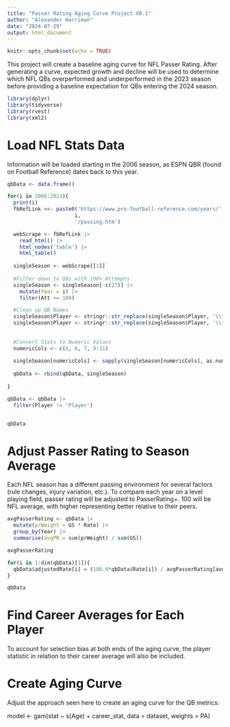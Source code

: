 ---
title: "Passer Rating Aging Curve Project V0.1"
author: "Alexander Harriman"
date: "2024-07-29"
output: html_document
---

```{r setup, include=FALSE}
knitr::opts_chunk$set(echo = TRUE)
```



This project will create a baseline aging curve for NFL Passer Rating. After generating a curve, expected growth and decline will be used to determine which NFL QBs overperformed and underperformed in the 2023 season before providing a baseline expectation for QBs entering the 2024 season.



```{r, warning = FALSE}
library(dplyr)
library(tidyverse)
library(rvest)
library(xml2)
```


# Load NFL Stats Data

Information will be loaded starting in the 2006 season, as ESPN QBR (found on Football Reference) dates back to this year.


```{r, warning = FALSE}
qbData <- data.frame()

for(i in 2006:2023){
  print(i)
  fbRefLink <<- paste0('https://www.pro-football-reference.com/years/',
                      i,
                      '/passing.htm')

  webScrape <- fbRefLink |>
    read_html() |>
    html_nodes('table') |>
    html_table()
  
  singleSeason <- webScrape[[1]]
  
  #Filter down to QBs with 100+ Attempts
  singleSeason <- singleSeason[-c(27)] |>
    mutate(Year = i) |>
    filter(Att >= 100)

  #Clean up QB Names
  singleSeason$Player <- stringr::str_replace(singleSeason$Player, '\\*', '')
  singleSeason$Player <- stringr::str_replace(singleSeason$Player, '\\+', '')
  
  
  #Convert Stats to Numeric Values
  numericCols <- c(4, 6, 7, 9:31)
  
  singleSeason[numericCols] <- sapply(singleSeason[numericCols], as.numeric)
  
  qbData <- rbind(qbData, singleSeason)
   
}

qbData <- qbData |>
  filter(Player != 'Player')


qbData
```


# Adjust Passer Rating to Season Average

Each NFL season has a different passing environment for several factors (rule changes, injury variation, etc.). To compare each year on a level playing field, passer rating will be adjusted to PasserRating+. 100 will be NFL average, with higher representing better relative to their peers.


```{r}
avgPasserRating <- qbData |> 
  mutate(prWeight = GS * Rate) |>
  group_by(Year) |>
  summarise(avgPR = sum(prWeight) / sum(GS))

avgPasserRating
```



```{r}
for(i in 1:dim(qbData)[1]){
  qbData$adjustedRate[i] = (100.0*qbData$Rate[i]) / avgPasserRating[avgPasserRating$Year == qbData$Year[i],]$avgPR
}

qbData
```



# Find Career Averages for Each Player


To account for selection bias at both ends of the aging curve, the player statistic in relation to their career average will also be included. 


# Create Aging Curve



Adjust the approach seen here to create an aging curve for the QB metrics:

model <- gam(stat ~ s(Age) + career_stat, data = dataset, weights = PA)



